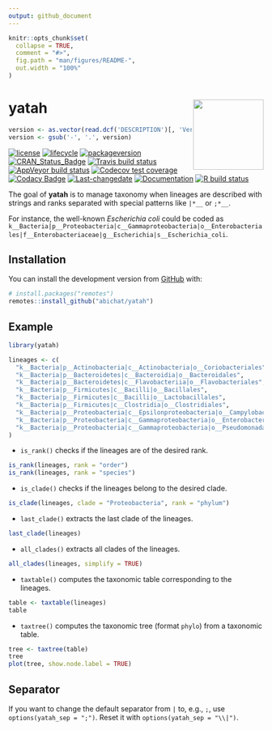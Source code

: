 ```yaml
---
output: github_document
---
```


<!-- README.md is generated from README.Rmd. Please edit that file -->

```r
knitr::opts_chunk$set(
  collapse = TRUE,
  comment = "#>",
  fig.path = "man/figures/README-",
  out.width = "100%"
)
```
# yatah <a href='https://abichat.github.io/yatah'><img src='man/figures/logo.png' align="right" height="139" /></a>

<!-- badges: start -->
```r
version <- as.vector(read.dcf('DESCRIPTION')[, 'Version'])
version <- gsub('-', '.', version)
```
[![license](https://img.shields.io/badge/license-GPL--3-blue.svg)](https://www.gnu.org/licenses/gpl-3.0.en.html)
[![lifecycle](https://img.shields.io/badge/lifecycle-maturing-blue.svg)](https://www.tidyverse.org/lifecycle/#maturing)
[![packageversion](https://img.shields.io/badge/package%20version-`r version`-orange.svg)](https://github.com/abichat/yatah/blob/master/DESCRIPTION)
[![CRAN_Status_Badge](https://www.r-pkg.org/badges/version/yatah)](https://cran.r-project.org/package=yatah)
[![Travis build status](https://travis-ci.org/abichat/yatah.svg?branch=master)](https://travis-ci.org/abichat/yatah)
[![AppVeyor build status](https://ci.appveyor.com/api/projects/status/github/abichat/yatah?branch=master&svg=true)](https://ci.appveyor.com/project/abichat/yatah)
[![Codecov test coverage](https://codecov.io/gh/abichat/yatah/branch/master/graph/badge.svg)](https://codecov.io/gh/abichat/yatah?branch=master)
[![Codacy Badge](https://api.codacy.com/project/badge/Grade/2d7712f99522472db847f9bdc3f7b7a4)](https://www.codacy.com/app/abichat/yatah?utm_source=github.com&amp;utm_medium=referral&amp;utm_content=abichat/yatah&amp;utm_campaign=Badge_Grade)
[![Last-changedate](https://img.shields.io/badge/last%20change-`r gsub('-', '--', Sys.Date())`-yellowgreen.svg)](https://github.com/abichat/yatah/commits/master)
[![Documentation](https://img.shields.io/badge/documentation-pkgdown-E91E63.svg)](https://abichat.github.io/yatah/)
[![R build status](https://github.com/abichat/yatah/workflows/R-CMD-check/badge.svg)](https://github.com/abichat/yatah/actions)
<!-- badges: end -->

The goal of __yatah__ is to manage taxonomy when lineages are described with strings and ranks separated with special patterns like `|*__` or `;*__`.

For instance, the well-known _Escherichia coli_ could be coded as `k__Bacteria|p__Proteobacteria|c__Gammaproteobacteria|o__Enterobacteriales|f__Enterobacteriaceae|g__Escherichia|s__Escherichia_coli`.

## Installation

<!-- You can install the released version of yatah from [CRAN](https://CRAN.R-project.org) with: -->

<!-- ``` r -->
<!-- install.packages("yatah") -->
<!-- ``` -->

<!-- And the development version from [GitHub](https://github.com/) with: -->
You can install the development version from [GitHub](https://github.com/) with:

``` r
# install.packages("remotes")
remotes::install_github("abichat/yatah")
```
## Example

```r
library(yatah)
```


```r
lineages <- c(
  "k__Bacteria|p__Actinobacteria|c__Actinobacteria|o__Coriobacteriales",
  "k__Bacteria|p__Bacteroidetes|c__Bacteroidia|o__Bacteroidales",
  "k__Bacteria|p__Bacteroidetes|c__Flavobacteriia|o__Flavobacteriales",
  "k__Bacteria|p__Firmicutes|c__Bacilli|o__Bacillales",
  "k__Bacteria|p__Firmicutes|c__Bacilli|o__Lactobacillales",
  "k__Bacteria|p__Firmicutes|c__Clostridia|o__Clostridiales",
  "k__Bacteria|p__Proteobacteria|c__Epsilonproteobacteria|o__Campylobacterales",
  "k__Bacteria|p__Proteobacteria|c__Gammaproteobacteria|o__Enterobacteriales",
  "k__Bacteria|p__Proteobacteria|c__Gammaproteobacteria|o__Pseudomonadales"
)
```

* `is_rank()` checks if the lineages are of the desired rank.

```r
is_rank(lineages, rank = "order")
is_rank(lineages, rank = "species")
```

* `is_clade()` checks if the lineages belong to the desired clade.

```r
is_clade(lineages, clade = "Proteobacteria", rank = "phylum")
```

* `last_clade()` extracts the last clade of the lineages.

```r
last_clade(lineages)
```

* `all_clades()` extracts all clades of the lineages.

```r
all_clades(lineages, simplify = TRUE)
```


* `taxtable()` computes the taxonomic table corresponding to the lineages.

```r
table <- taxtable(lineages)
table
```

* `taxtree()` computes the taxonomic tree (format `phylo`) from a taxonomic table. 

```r
tree <- taxtree(table)
tree
plot(tree, show.node.label = TRUE)
```

## Separator

If you want to change the default separator from `|` to, e.g., `;`, use `options(yatah_sep = ";")`. Reset it with `options(yatah_sep = "\\|")`.
